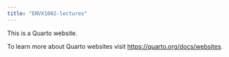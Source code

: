 ```yaml
---
title: "ENVX1002-lectures"
---
```


This is a Quarto website.

To learn more about Quarto websites visit <https://quarto.org/docs/websites>.
